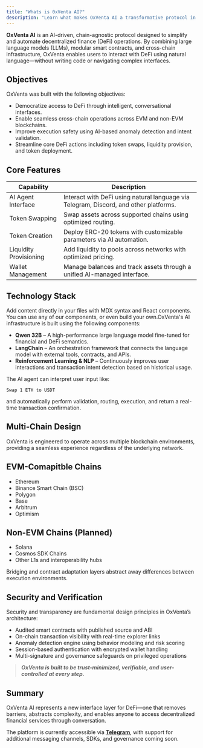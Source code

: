 ```yaml
---
title: "Whats is 0xVenta AI?"
description: "Learn what makes OxVenta AI a transformative protocol in the AI-powered DeFi space."
---
```


**OxVenta AI** is an AI-driven, chain-agnostic protocol designed to simplify and automate decentralized finance (DeFi) operations. By combining large language models (LLMs), modular smart contracts, and cross-chain infrastructure, OxVenta enables users to interact with DeFi using natural language—without writing code or navigating complex interfaces.

## Objectives

OxVenta was built with the following objectives:

- Democratize access to DeFi through intelligent, conversational interfaces.
- Enable seamless cross-chain operations across EVM and non-EVM blockchains.
- Improve execution safety using AI-based anomaly detection and intent validation.
- Streamline core DeFi actions including token swaps, liquidity provision, and token deployment.

## Core Features

| Capability             | Description                                                                           |
| ---------------------- | ------------------------------------------------------------------------------------- |
| AI Agent Interface     | Interact with DeFi using natural language via Telegram, Discord, and other platforms. |
| Token Swapping         | Swap assets across supported chains using optimized routing.                          |
| Token Creation         | Deploy ERC-20 tokens with customizable parameters via AI automation.                  |
| Liquidity Provisioning | Add liquidity to pools across networks with optimized pricing.                        |
| Wallet Management      | Manage balances and track assets through a unified AI-managed interface.              |

## Technology Stack

Add content directly in your files with MDX syntax and React components. You can use any of our components, or even build your own.OxVenta's AI infrastructure is built using the following components:

- **Qwen 32B** – A high-performance large language model fine-tuned for financial and DeFi semantics.
- **LangChain** – An orchestration framework that connects the language model with external tools, contracts, and APIs.
- **Reinforcement Learning & NLP** – Continuously improves user interactions and transaction intent detection based on historical usage.

The AI agent can interpret user input like:

```
Swap 1 ETH to USDT
```

and automatically perform validation, routing, execution, and return a real-time transaction confirmation.

## Multi-Chain Design

OxVenta is engineered to operate across multiple blockchain environments, providing a seamless experience regardless of the underlying network.

## EVM-Comapitble Chains 

- Ethereum
- Binance Smart Chain (BSC)
- Polygon
- Base
- Arbitrum
- Optimism

## Non-EVM Chains (Planned)

- Solana
- Cosmos SDK Chains
- Other L1s and interoperability hubs

Bridging and contract adaptation layers abstract away differences between execution environments.

## Security and Verification

Security and transparency are fundamental design principles in OxVenta’s architecture:

- Audited smart contracts with published source and ABI
- On-chain transaction visibility with real-time explorer links
- Anomaly detection engine using behavior modeling and risk scoring
- Session-based authentication with encrypted wallet handling
- Multi-signature and governance safeguards on privileged operations

> **_OxVenta is built to be trust-minimized, verifiable, and user-controlled at every step._**

## Summary

OxVenta AI represents a new interface layer for DeFi—one that removes barriers, abstracts complexity, and enables anyone to access decentralized financial services through conversation.

The platform is currently accessible via [**<u>Telegram</u>**](https://t.me/OxVentaBot), with support for additional messaging channels, SDKs, and governance coming soon.